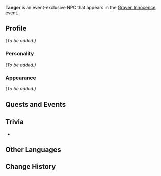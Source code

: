 {{Character Infobox
|type             = Event NPC
|image            = NPC Tanger.png
|region           = Sumeru
|affiliation      = 
|title            = 

|ancestry         = <!-- Clan/family -->
|father           = 
|mother           = 
|spouse           = 
|sibling          = 
|child            = Razi
|childNote        = Son
|relative         = 

|voiceEN          = 
|voiceCN          = 
|voiceJP          = 
}}
'''Tanger''' is an event-exclusive NPC that appears in the [[Graven Innocence]] event.

==Profile==
''(To be added.)''

===Personality===
''(To be added.)''

===Appearance===
''(To be added.)''

==Quests and Events==
{{Quests and Events}}

==Trivia==
* {{Character Furnishing Mentions}}

==Other Languages==
{{Other Languages
|default_hidden = 1
|en      = Tanger
|zhs     = 丹吉尔
|zhs_rm  = Dānjí'ěr
|zht     = 丹吉爾
|zht_rm  = Dānjí'ěr
|ja      = タンジェ
|ja_rm   = Tanje
|ko      = 탠지어
|ko_rm   = Taenjieo
|es      = Tánger
|fr      = Tanger
|ru      = Танжер
|th      = Tanger
|vi      = Tanger
|de      = Tanger
|id      = Tanger
|pt      = Tanger
}}

==Change History==
{{Change History|3.0}}
<!--
==References==
{{Reflist}}
-->